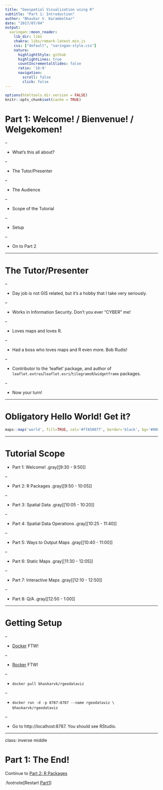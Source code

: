 ```yaml
---
title: "Geospatial Visualization using R"
subtitle: "Part 1: Introduction"
author: "Bhaskar V. Karambelkar"
date: "2017/07/04"
output:
  xaringan::moon_reader:
    lib_dir: libs
    chakra: libs/remark-latest.min.js
    css: ["default", "xaringan-style.css"]
    nature:
      highlightStyle: github
      highlightLines: true
      countIncrementalSlides: false
      ratio: '16:9'
      navigation:
        scroll: false
        click: false
---
```


```r
options(htmltools.dir.version = FALSE)
knitr::opts_chunk$set(cache = TRUE)

```

# Part 1: Welcome! / Bienvenue! / Welgekomen!

--

- What's this all about?

--

- The Tutor/Presenter

--

- The Audience 

--

- Scope of the Tutorial

--

- Setup

--

- On to Part 2

---

# The Tutor/Presenter

--

- Day job is not GIS related, but it's a hobby that I take very seriously.

--

- Works in Information Security. Don't you ever "CYBER" me!

--

- Loves maps and loves R.

--

- Had a boss who loves maps and R even more. Bob Rudis!

--

- Contributor to the 'leaflet' package, and author of `leaflet.extras`/`leaflet.esri`/`tilegramsR`/`widgetframe` packages.

--

- Now your turn!

---

# Obligatory Hello World! Get it?

```r
maps::map('world', fill=TRUE, col='#ffA50077', border='black', bg='#00000011')
```

---

# Tutorial Scope

- Part 1: Welcome! .gray[[9:30 - 9:50]]

--

- Part 2: R Packages .gray[[9:50 - 10:05]]

--

- Part 3: Spatial Data .gray[[10:05 - 10:20]]

--

- Part 4: Spatial Data Operations .gray[[10:25 - 11:40]]

--

- Part 5: Ways to Output Maps .gray[[10:40 - 11:00]]

--

- Part 6: Static Maps .gray[[11:30 - 12:05]]

--

- Part 7: Interactive Maps .gray[[12:10 - 12:50]]

--

- Part 8: Q/A .gray[[12:50 - 1:00]]

---

# Getting Setup

--

- [Docker](https://store.docker.com/search?type=edition&offering=community) FTW!

--

- [Rocker](https://hub.docker.com/u/rocker/) FTW!

--

- `docker pull bhaskarvk/rgeodataviz`

--

- `docker run -d -p 8787:8787 --name rgeodataviz \` <br/>`bhaskarvk/rgeodataviz`

--

- Go to http://localhost:8787. You should see RStudio.

---

class: inverse middle

# Part 1: The End! 

Continue to [Part 2: R Packages](02-R_Packages.html)

.footnote[Restart [Part1](01-Introduction.html)]
